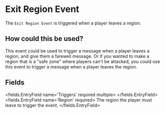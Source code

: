 
# Exit Region Event 

The `Exit Region Event` is triggered when a player leaves a region.

## How could this be used?

This event could be used to trigger a message when a player leaves a region, and give them a farewell message.
Or if you wanted to make a region that is a "safe zone" where players can't be attacked, you could use this event to trigger a message when a player leaves the region.


## Fields

<fields.EntryField name='Triggers' required multiple>
</fields.EntryField>
<fields.EntryField name='Region' required>
     The region the player must leave to trigger the event.
</fields.EntryField>
